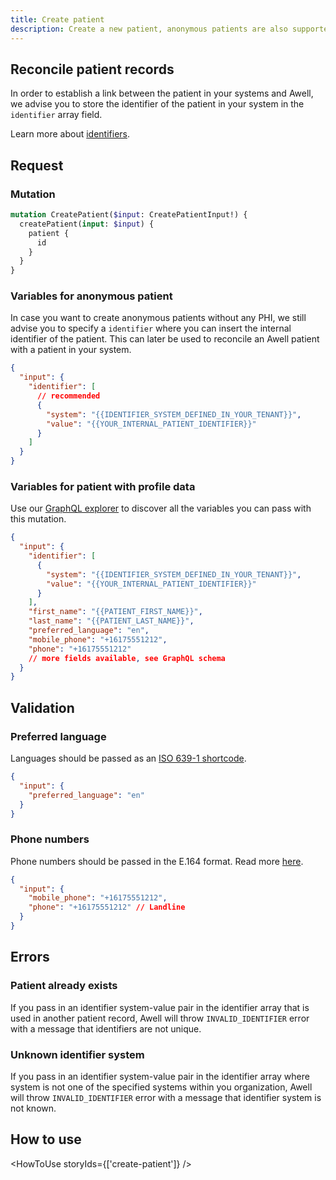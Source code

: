 ```yaml
---
title: Create patient
description: Create a new patient, anonymous patients are also supported.
---
```


## Reconcile patient records

In order to establish a link between the patient in your systems and Awell, we advise you to store the identifier of the patient in your system in the `identifier` array field.

Learn more about [identifiers](https://developers.awellhealth.com/awell-orchestration/docs/misc/patient-identifiers).

## Request

### Mutation

```graphql
mutation CreatePatient($input: CreatePatientInput!) {
  createPatient(input: $input) {
    patient {
      id
    }
  }
}
```

### Variables for anonymous patient

In case you want to create anonymous patients without any PHI, we still advise you to specify a `identifier` where you can insert the internal identifier of the patient. This can later be used to reconcile an Awell patient with a patient in your system.

```json
{
  "input": {
    "identifier": [
      // recommended
      {
        "system": "{{IDENTIFIER_SYSTEM_DEFINED_IN_YOUR_TENANT}}",
        "value": "{{YOUR_INTERNAL_PATIENT_IDENTIFIER}}"
      }
    ]
  }
}
```

### Variables for patient with profile data

Use our <a target="_blank" rel="noopener noreferrer" href="/awell-orchestration/developer-tools/api/playground">GraphQL explorer</a> to discover all the variables you can pass with this mutation.

```json
{
  "input": {
    "identifier": [
      {
        "system": "{{IDENTIFIER_SYSTEM_DEFINED_IN_YOUR_TENANT}}",
        "value": "{{YOUR_INTERNAL_PATIENT_IDENTIFIER}}"
      }
    ],
    "first_name": "{{PATIENT_FIRST_NAME}}",
    "last_name": "{{PATIENT_LAST_NAME}}",
    "preferred_language": "en",
    "mobile_phone": "+16175551212",
    "phone": "+16175551212"
    // more fields available, see GraphQL schema
  }
}
```

## Validation

### Preferred language

Languages should be passed as an [ISO 639-1 shortcode](https://en.wikipedia.org/wiki/List_of_ISO_639-1_codes).

```json
{
  "input": {
    "preferred_language": "en"
  }
}
```

### Phone numbers

Phone numbers should be passed in the E.164 format. Read more [here](/awell-orchestration/developer-tools/api/e164-phone-validation).

```json
{
  "input": {
    "mobile_phone": "+16175551212",
    "phone": "+16175551212" // Landline
  }
}
```

## Errors

### Patient already exists

If you pass in an identifier system-value pair in the identifier array that is used in another patient record, Awell will throw `INVALID_IDENTIFIER` error with a message that identifiers are not unique.

### Unknown identifier system

If you pass in an identifier system-value pair in the identifier array where system is not one of the specified systems within you organization, Awell will throw `INVALID_IDENTIFIER` error with a message that identifier system is not known.

## How to use

<HowToUse storyIds={['create-patient']} />
